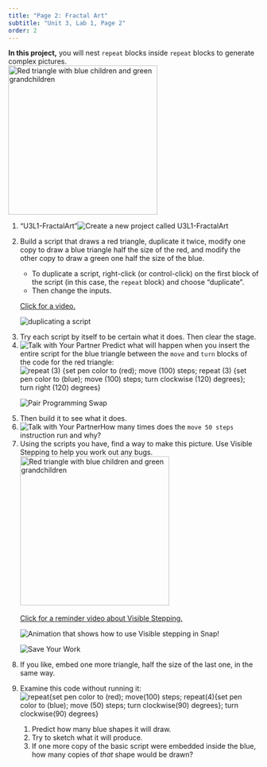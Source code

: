```yaml
---
title: "Page 2: Fractal Art"
subtitle: "Unit 3, Lab 1, Page 2"
order: 2
---
```


::: learn
<strong>In this project,</strong> you will nest <code>repeat</code>
blocks inside <code>repeat</code> blocks to generate complex
pictures.<br />
<img src="/img/2-complexity/U2ImageVideoAddendum_img/three-color-sierpinski.png" title="Red triangle with blue children and green grandchildren" alt="Red triangle with blue children and green grandchildren" class="indent" height="300"/><br />
<!--<img class="indent" src="/img/2-complexity/U2ImageVideoAddendum_img/RecursiveTriangleSteps.gif"  height="250" alt="Recursive triangle in steps" title="Recursive triangle in steps"/>&nbsp;<img src="/img/2-complexity/U2ImageVideoAddendum_img/RecursiveSquareSteps.gif" height="250" alt="Recursive square in steps" title="Recursive square in steps"/>-->
:::

::: {#first .forYouToDo}
<ol>

<li>

::: newProject
["U3L1-FractalArt"]{.text}<img src="/img/icons/new-project-called.png" title="Create a new project called U3L1-FractalArt" alt="Create a new project called U3L1-FractalArt"/>
:::

</li>

<li>

Build a script that draws a red triangle, duplicate it twice, modify one
copy to draw a blue triangle half the size of the red, and modify the
other copy to draw a green one half the size of the blue.

<ul>

<li>To duplicate a script, right-click (or control-click) on the first
block of the script (in this case, the <code>repeat</code> block) and
choose "duplicate".</li>

<li>Then change the inputs.</li>

</ul>

::: endnote
<a href="#hint-inputs" data-toggle="collapse" title="Click for a video of changing the inputs.">Click
for a video.</a>

::: {#hint-inputs .collapse}
<img src="/img/1-introduction/duplicating-a-script.gif" title="duplicating a script" alt="duplicating a script" class="indent"/>
:::
:::

</li>

<li>Try each script by itself to be certain what it does. Then clear the
stage.</li>

<li><img src="/img/icons/talk-with-your-partner.png" title="Talk with Your Partner" alt="Talk with Your Partner" class="inline"/>
Predict what will happen when you insert the entire script for the blue
triangle between the <code>move</code> and <code>turn</code> blocks of
the code for the red triangle: <br />
<img src="/img/1-introduction/two-color-sierpinski-code.png" title="repeat (3) {set pen color to (red); move (100) steps; repeat (3) {set pen color to (blue); move (100) steps; turn clockwise (120) degrees}; turn right (120) degrees}" alt="repeat (3) {set pen color to (red); move (100) steps; repeat (3) {set pen color to (blue); move (100) steps; turn clockwise (120) degrees}; turn right (120) degrees}" class="indent"/></li>

<img src="/img/icons/pair-programming-swap.png" title="Pair Programming Swap" alt="Pair Programming Swap" class="imageRight"/>

<li>Then build it to see what it does.</li>

<li><img src="/img/icons/talk-with-your-partner.png" title="Talk with Your Partner" alt="Talk with Your Partner" class="inline"/>How
many times does the <code>move 50 steps</code> instruction run and
why?</li>

<li>Using the scripts you have, find a way to make this picture. Use
Visible Stepping to help you work out any bugs.<br />
<img src="/img/2-complexity/U2ImageVideoAddendum_img/three-color-sierpinski.png" title="Red triangle with blue children and green grandchildren" alt="Red triangle with blue children and green grandchildren" class="indent noshadow" height="300"/></li>

::: endnote
<a href="#hint-reminder" data-toggle="collapse" title="Click for a reminder video about Visible Stepping.">Click
for a reminder video about Visible Stepping.</a>

::: {#hint-reminder .collapse}
<img src="/img/2-complexity/VisualSteppinginFractal.gif" title="Animation that shows how to use Visible stepping in Snap!" alt="Animation that shows how to use Visible stepping in Snap!" class="indent"/>
:::
:::

<img src="/img/icons/save-mini.png" title="Save Your Work" alt="Save Your Work" class="imageRight"/>

</ol>
:::

::: ifTime
<ol start="8">

<li>If you like, embed one more triangle, half the size of the last one,
in the same way.</li>

<li>

Examine this code without running it:<br />
<img src="/img/2-complexity/blue-square-embedded-in-red-square.png" title="repeat{set pen color to (red); move(100) steps; repeat(4){set pen color to (blue); move (50) steps; turn clockwise(90) degrees}; turn clockwise(90) degrees}" alt="repeat{set pen color to (red); move(100) steps; repeat(4){set pen color to (blue); move (50) steps; turn clockwise(90) degrees}; turn clockwise(90) degrees}" class="indent"/>

<ol>

<li>Predict how many blue shapes it will draw.</li>

<li>Try to sketch what it will produce.</li>

<li>If one more copy of the basic script were embedded inside the blue,
how many copies of <em>that</em> shape would be drawn?</li>

</ol>

</li>

</ol>
:::
